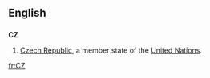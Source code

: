 {{also|.cz}}
==English==

==={{abbreviation}}===
'''CZ'''

# [[Czech Republic]], a member state of the [[United Nations]].

[[fr:CZ]]